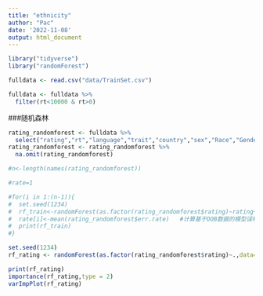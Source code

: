 ```yaml
---
title: "ethnicity"
author: "Pac"
date: '2022-11-08'
output: html_document
---
```


```r
library("tidyverse")
library("randomForest")
```

```r
fulldata <- read.csv("data/TrainSet.csv")
```

```r
fulldata <- fulldata %>% 
  filter(rt<10000 & rt>0)
```

###随机森林
```r
rating_randomforest <- fulldata %>% 
  select("rating","rt","language","trait","country","sex","Race","Gender","ethnicity.y")
rating_randomforest <- rating_randomforest %>% 
  na.omit(rating_randomforest)

#n<-length(names(rating_randomforest)) 

#rate=1

#for(i in 1:(n-1)){
#  set.seed(1234)
#  rf_train<-randomForest(as.factor(rating_randomforest$rating)~rating+rt+language,data=rating_randomforest,mtry=i,ntree=500)
#  rate[i]<-mean(rating_randomforest$err.rate)   #计算基于OOB数据的模型误判率均值
#  print(rf_train)    
#}

```

```r
set.seed(1234)
rf_rating <- randomForest(as.factor(rating_randomforest$rating)~.,data=rating_randomforest,mtry=8,ntree=500,proximity=FALSE)
```

```r
print(rf_rating)
importance(rf_rating,type = 2)
varImpPlot(rf_rating)
```









